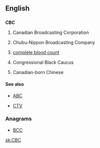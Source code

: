 ==English==

==={{initialism}}===
'''CBC'''

# {{Canada|television|radio}} Canadian Broadcasting Corporation
# {{sense|Japan|television|radio}} Chubu-Nippon Broadcasting Company
# {{medicine}} [[complete blood count]]
# {{US}} Congressional Black Caucus
# {{Canada|US|slang}} Canadian-born Chinese

====See also====
* {{sense|Canadian-born Chinese}} [[ABC]]
* {{sense|Canadian Broadcasting Corporation}} [[CTV]]

===Anagrams===
* {{alphagram|[[bcc#English|bcc]]}} [[BCC#English|BCC]]


[[sk:CBC]]